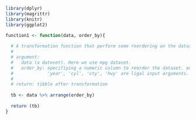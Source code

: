 ```r
library(dplyr)
library(magrittr)
library(knitr)
library(ggplot2)
```

```r
function1 <- function(data, order_by){
  
  # A transformation function that perform some reordering on the dataset in argument.
  # 
  # argument: 
  #   data (a dateset). Here we use mpg dataset.
  #   order_by: specifiying a numeric column to reorder the dataset. only 'displ', 
  #             'year', 'cyl', 'cty', 'hwy' are ligal input arguments. 
  # 
  # return: tibble after transformation
  
  tb <- data %>% arrange(order_by)
  
  return (tb)
}
```
